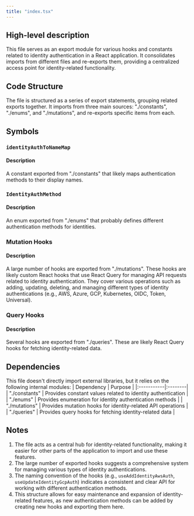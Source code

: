 ```yaml
---
title: "index.tsx"
---
```


## High-level description
This file serves as an export module for various hooks and constants related to identity authentication in a React application. It consolidates imports from different files and re-exports them, providing a centralized access point for identity-related functionality.

## Code Structure
The file is structured as a series of export statements, grouping related exports together. It imports from three main sources: "./constants", "./enums", and "./mutations", and re-exports specific items from each.

## Symbols

### `identityAuthToNameMap`
#### Description
A constant exported from "./constants" that likely maps authentication methods to their display names.

### `IdentityAuthMethod`
#### Description
An enum exported from "./enums" that probably defines different authentication methods for identities.

### Mutation Hooks
#### Description
A large number of hooks are exported from "./mutations". These hooks are likely custom React hooks that use React Query for managing API requests related to identity authentication. They cover various operations such as adding, updating, deleting, and managing different types of identity authentications (e.g., AWS, Azure, GCP, Kubernetes, OIDC, Token, Universal).

### Query Hooks
#### Description
Several hooks are exported from "./queries". These are likely React Query hooks for fetching identity-related data.

## Dependencies
This file doesn't directly import external libraries, but it relies on the following internal modules:
| Dependency | Purpose |
|:-----------|:--------|
| "./constants" | Provides constant values related to identity authentication |
| "./enums" | Provides enumeration for identity authentication methods |
| "./mutations" | Provides mutation hooks for identity-related API operations |
| "./queries" | Provides query hooks for fetching identity-related data |

## Notes
1. The file acts as a central hub for identity-related functionality, making it easier for other parts of the application to import and use these features.
2. The large number of exported hooks suggests a comprehensive system for managing various types of identity authentications.
3. The naming convention of the hooks (e.g., `useAddIdentityAwsAuth`, `useUpdateIdentityGcpAuth`) indicates a consistent and clear API for working with different authentication methods.
4. This structure allows for easy maintenance and expansion of identity-related features, as new authentication methods can be added by creating new hooks and exporting them here.